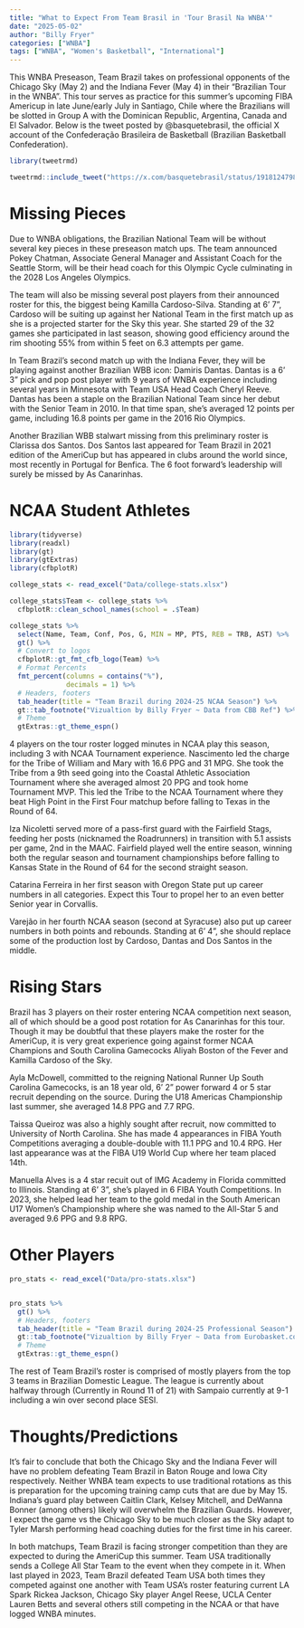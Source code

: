 ```yaml
---
title: "What to Expect From Team Brasil in 'Tour Brasil Na WNBA'"
date: "2025-05-02"
author: "Billy Fryer"
categories: ["WNBA"]
tags: ["WNBA", "Women's Basketball", "International"]
---
```

This WNBA Preseason, Team Brazil takes on professional opponents of the Chicago Sky (May 2) and the Indiana Fever (May 4) in their "Brazilian Tour in the WNBA". This tour serves as practice for this summer's upcoming FIBA Americup in late June/early July in Santiago, Chile where the Brazilians will be slotted in Group A with the Dominican Republic, Argentina, Canada and El Salvador. Below is the tweet posted by @basquetebrasil, the official X account of the Confederação Brasileira de Basketball (Brazilian Basketball Confederation).


```r
library(tweetrmd)

tweetrmd::include_tweet("https://x.com/basquetebrasil/status/1918124798581907621")
```

# Missing Pieces

Due to WNBA obligations, the Brazilian National Team will be without several key pieces in these preseason match ups. The team announced Pokey Chatman, Associate General Manager and Assistant Coach for the Seattle Storm, will be their head coach for this Olympic Cycle culminating in the 2028 Los Angeles Olympics.

The team will also be missing several post players from their announced roster for this, the biggest being Kamilla Cardoso-Silva. Standing at 6' 7", Cardoso will be suiting up against her National Team in the first match up as she is a projected starter for the Sky this year. She started 29 of the 32 games she participated in last season, showing good efficiency around the rim shooting 55% from within 5 feet on 6.3 attempts per game.

In Team Brazil's second match up with the Indiana Fever, they will be playing against another Brazilian WBB icon: Damiris Dantas. Dantas is a 6' 3" pick and pop post player with 9 years of WNBA experience including several years in Minnesota with Team USA Head Coach Cheryl Reeve. Dantas has been a staple on the Brazilian National Team since her debut with the Senior Team in 2010. In that time span, she's averaged 12 points per game, including 16.8 points per game in the 2016 Rio Olympics.

Another Brazilian WBB stalwart missing from this preliminary roster is Clarissa dos Santos. Dos Santos last appeared for Team Brazil in 2021 edition of the AmeriCup but has appeared in clubs around the world since, most recently in Portugal for Benfica. The 6 foot forward's leadership will surely be missed by As Canarinhas.

# NCAA Student Athletes

```r
library(tidyverse)
library(readxl)
library(gt)
library(gtExtras)
library(cfbplotR)

college_stats <- read_excel("Data/college-stats.xlsx")

college_stats$Team <- college_stats %>% 
  cfbplotR::clean_school_names(school = .$Team) 

college_stats %>%
  select(Name, Team, Conf, Pos, G, MIN = MP, PTS, REB = TRB, AST) %>% 
  gt() %>% 
  # Convert to logos
  cfbplotR::gt_fmt_cfb_logo(Team) %>% 
  # Format Percents
  fmt_percent(columns = contains("%"),
              decimals = 1) %>% 
  # Headers, footers
  tab_header(title = "Team Brazil during 2024-25 NCAA Season") %>% 
  gt::tab_footnote("Vizualtion by Billy Fryer ~ Data from CBB Ref") %>% 
  # Theme
  gtExtras::gt_theme_espn()
```

4 players on the tour roster logged minutes in NCAA play this season, including 3 with NCAA Tournament experience. Nascimento led the charge for the Tribe of William and Mary with 16.6 PPG and 31 MPG. She took the Tribe from a 9th seed going into the Coastal Athletic Association Tournament where she averaged almost 20 PPG and took home Tournament MVP. This led the Tribe to the NCAA Tournament where they beat High Point in the First Four matchup before falling to Texas in the Round of 64. 

Iza Nicoletti served more of a pass-first guard with the Fairfield Stags, feeding her posts (nicknamed the Roadrunners) in transition with 5.1 assists per game, 2nd in the MAAC. Fairfield played well the entire season, winning both the regular season and tournament championships before falling to Kansas State in the Round of 64 for the second straight season.

Catarina Ferreira in her first season with Oregon State put up career numbers in all categories. Expect this Tour to propel her to an even better Senior year in Corvallis.

Varejão in her fourth NCAA season (second at Syracuse) also put up career numbers in both points and rebounds. Standing at 6' 4", she should replace some of the production lost by Cardoso, Dantas and Dos Santos in the middle.

# Rising Stars

Brazil has 3 players on their roster entering NCAA competition next season, all of which should be a good post rotation for As Canarinhas for this tour. Though it may be doubtful that these players make the roster for the AmeriCup, it is very great experience going against former NCAA Champions and South Carolina Gamecocks Aliyah Boston of the Fever and Kamilla Cardoso of the Sky.

Ayla McDowell, committed to the reigning National Runner Up South Carolina Gamecocks, is an 18 year old, 6' 2" power forward 4 or 5 star recruit depending on the source. During the U18 Americas Championship last summer, she averaged 14.8 PPG and 7.7 RPG.

Taissa Queiroz was also a highly sought after recruit, now committed to University of North Carolina. She has made 4 appearances in FIBA Youth Competitions averaging a double-double with 11.1 PPG and 10.4 RPG. Her last appearance was at the FIBA U19 World Cup where her team placed 14th. 

Manuella Alves is a 4 star recuit out of IMG Academy in Florida committed to Illinois. Standing at 6' 3", she's played in 6 FIBA Youth Competitions. In 2023, she helped lead her team to the gold medal in the South American U17 Women's Championship where she was named to the All-Star 5 and averaged 9.6 PPG and 9.8 RPG.

# Other Players

```r

pro_stats <- read_excel("Data/pro-stats.xlsx")


pro_stats %>%
  gt() %>% 
  # Headers, footers
  tab_header(title = "Team Brazil during 2024-25 Professional Season") %>% 
  gt::tab_footnote("Vizualtion by Billy Fryer ~ Data from Eurobasket.com") %>% 
  # Theme
  gtExtras::gt_theme_espn()
```

The rest of Team Brazil's roster is comprised of mostly players from the top 3 teams in Brazilian Domestic League. The league is currently about halfway through (Currently in Round 11 of 21) with Sampaio currently at 9-1 including a win over second place SESI.

# Thoughts/Predictions

It's fair to conclude that both the Chicago Sky and the Indiana Fever will have no problem defeating Team Brazil in Baton Rouge and Iowa City respectively. Neither WNBA team expects to use traditional rotations as this is preparation for the upcoming training camp cuts that are due by May 15. Indiana's guard play between Caitlin Clark, Kelsey Mitchell, and DeWanna Bonner (among others) likely will overwhelm the Brazilian Guards. However, I expect the game vs the Chicago Sky to be much closer as the Sky adapt to Tyler Marsh performing head coaching duties for the first time in his career.

In both matchups, Team Brazil is facing stronger competition than they are expected to during the AmeriCup this summer. Team USA traditionally sends a College All Star Team to the event when they compete in it. When last played in 2023, Team Brazil defeated Team USA both times they competed against one another with Team USA's roster featuring current LA Spark Rickea Jackson, Chicago Sky player Angel Reese, UCLA Center Lauren Betts and several others still competing in the NCAA or that have logged WNBA minutes.

